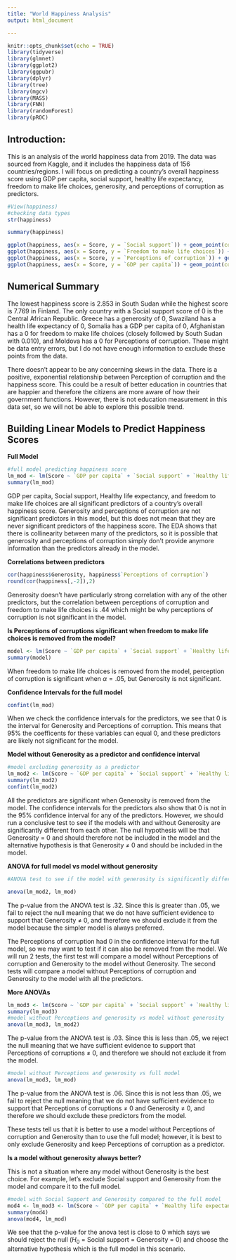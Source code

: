 ---
title: "World Happiness Analysis"
output: html_document

---

```{r setup, include=FALSE, warning=FALSE}
knitr::opts_chunk$set(echo = TRUE)
library(tidyverse)
library(glmnet)
library(ggplot2)
library(ggpubr)
library(dplyr)
library(tree)
library(mgcv)
library(MASS)
library(FNN)
library(randomForest)
library(pROC)
```

## Introduction: 
This is an analysis of the world happiness data from 2019. The data was sourced from Kaggle, and it includes the happiness data of 156 countries/regions. I will focus on predicting a country's overall happiness score using GDP per capita, social support, healthy life expectancy, freedom to make life choices, generosity, and perceptions of corruption as predictors.


```{r, include = FALSE, echo = FALSE}
#View(happiness)
#checking data types
str(happiness)
```

```{r}
summary(happiness)
```

```{r}
ggplot(happiness, aes(x = Score, y = `Social support`)) + geom_point(color = "#003554") + labs(title = "Happiness Score and Social Support") + geom_smooth()
ggplot(happiness, aes(x = Score, y = `Freedom to make life choices`)) + geom_point(color = "#003554") + geom_smooth() + labs(title = "Freedom to make choices and Happiness Score")
ggplot(happiness, aes(x = Score, y = `Perceptions of corruption`)) + geom_point(color = "#003554") + geom_smooth() + labs(title = "Perceptions of Corruption and Happiness Score")
ggplot(happiness, aes(x = Score, y = `GDP per capita`)) + geom_point(color = "#003554") + geom_smooth() + labs(title = "GDP per capita and Happiness Score")
```

## Numerical Summary

The lowest happiness score is 2.853 in South Sudan while the highest score is 7.769 in Finland. The only country with a Social support score of 0 is the Central African Republic. Greece has a generosity of 0, Swaziland has a health life expectancy of 0, Somalia has a GDP per capita of 0, Afghanistan has a 0 for freedom to make life choices (closely followed by South Sudan with 0.010), and Moldova has a 0 for Perceptions of corruption. These might be data entry errors, but I do not have enough information to exclude these points from the data. 

There doesn't appear to be any concerning skews in the data. There is a positive, exponential relationship between Perception of corruption and the happiness score. This could be a result of better education in countries that are happier and therefore the citizens are more aware of how their government functions. However, there is not education measurement in this data set, so we will not be able to explore this possible trend.

## Building Linear Models to Predict Happiness Scores

**Full Model**

```{r}
#full model predicting happiness score
lm_mod <- lm(Score ~ `GDP per capita` + `Social support` + `Healthy life expectancy` + `Freedom to make life choices` + Generosity + `Perceptions of corruption`, happiness)
summary(lm_mod)
```

GDP per capita, Social support, Healthy life expectancy, and freedom to make life choices are all significant predictors of a country's overall happiness score. Generosity and perceptions of corruption are not significant predictors in this model, but this does not mean that they are never significant predictors of the happiness score. The EDA shows that there is collinearity between many of the predictors, so it is possible that generosity and perceptions of corruption simply don't provide anymore information than the predictors already in the model. 

**Correlations between predictors**

```{r}
cor(happiness$Generosity, happiness$`Perceptions of corruption`)
round(cor(happiness[,-2]),2)
```

Generosity doesn't have particularly strong correlation with any of the other predictors, but the correlation between perceptions of corruption and freedom to make life choices is .44 which might be why perceptions of corruption is not significant in the model. 

**Is Perceptions of corruptions significant when freedom to make life choices is removed from the model?**

```{r}
model <- lm(Score ~ `GDP per capita` + `Social support` + `Healthy life expectancy` + Generosity + `Perceptions of corruption`, happiness)
summary(model)
```

When freedom to make life choices is removed from the model, perception of corruption is significant when $\alpha = .05$, but Generosity is not significant.

**Confidence Intervals for the full model**

```{r}
confint(lm_mod)
```

When we check the confidence intervals for the predictors, we see that 0 is the interval for Generosity and Perceptions of corruption. This means that 95% the coefficents for these variables can equal 0, and these predictors are likely not significant for the model.

**Model without Generosity as a predictor and confidence interval**

```{r}
#model excluding generosity as a predictor
lm_mod2 <- lm(Score ~ `GDP per capita` + `Social support` + `Healthy life expectancy` + `Freedom to make life choices` + `Perceptions of corruption`, happiness)
summary(lm_mod2)
confint(lm_mod2)
```

All the predictors are significant when Generosity is removed from the model. The confidence intervals for the predictors also show that 0 is not in the 95% confidence interval for any of the predictors. However, we should run a conclusive test to see if the models with and without Generosity are significantly different from each other. The null hypothesis will be that Generosity = 0 and should therefore not be included in the model and the alternative hypothesis is that Generosity $\neq$ 0 and should be included in the model.

**ANOVA for full model vs model without generosity**

```{r}
#ANOVA test to see if the model with generosity is significantly different from the model without generosity

anova(lm_mod2, lm_mod)
```

The p-value from the ANOVA test is .32. Since this is greater than .05, we fail to reject the null meaning that we do not have sufficient evidence to support that Generosity $\neq$ 0, and therefore we should exclude it from the model because the simpler model is always preferred. 


The Perceptions of corruption had 0 in the confidence interval for the full model, so we may want to test if it can also be removed from the model. We will run 2 tests, the first test will compare a model without Perceptions of corruption and Generosity to the model without Generosity. The second tests will compare a model without Perceptions of corruption and Generosity to the model with all the predictors.

**More ANOVAs**

```{r}
lm_mod3 <- lm(Score ~ `GDP per capita` + `Social support` + `Healthy life expectancy` + `Freedom to make life choices`, happiness)
summary(lm_mod3)
#model without Perceptions and generosity vs model without generosity
anova(lm_mod3, lm_mod2)
```

The p-value from the ANOVA test is .03. Since this is less than .05, we reject the null meaning that we have sufficient evidence to support that Perceptions of corruptions $\neq$ 0, and therefore we should not exclude it from the model.

```{r}
#model without Perceptions and generosity vs full model
anova(lm_mod3, lm_mod)
```

The p-value from the ANOVA test is .06. Since this is not less than .05, we fail to reject the null meaning that we do not have sufficient evidence to support that Perceptions of corruptions $\neq$ 0 and Generosity $\neq$ 0, and therefore we should exclude these predictors from the model.

These tests tell us that it is better to use a model without Perceptions of corruption and Generosity than to use the full model; however, it is best to only exclude Generosity and keep Perceptions of corruption as a predictor. 

**Is a model without generosity always better?**

This is not a situation where any model without Generosity is the best choice. For example, let's exclude Social support and Generosity from the model and compare it to the full model.

```{r}
#model with Social Support and Generosity compared to the full model
mod4 <- lm_mod3 <- lm(Score ~ `GDP per capita` + `Healthy life expectancy` + `Freedom to make life choices` + `Perceptions of corruption`, happiness)
summary(mod4)
anova(mod4, lm_mod)
```

We see that the p-value for the anova test is close to 0 which says we should reject the null ($H_0$ = Social support = Generosity = 0) and choose the alternative hypothesis which is the full model in this scenario. 

